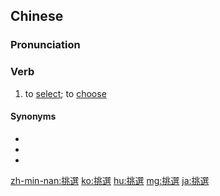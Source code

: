 {{also|挑选}}
==Chinese==
{{zh-forms|s=挑选}}

===Pronunciation===
{{zh-pron
|m=tiāoxuǎn
|c=tiu1 syun2
|mn=thiau-soán/qz,xm:thio-soán
|cat=v
}}

===Verb===
{{zh-verb}}

# to [[select]]; to [[choose]]

====Synonyms====
* {{zh-l|抉擇}}
* {{zh-l|選定}}
* {{zh-l|選擇}}

{{zh-cat|Intermediate}}

[[zh-min-nan:挑選]]
[[ko:挑選]]
[[hu:挑選]]
[[mg:挑選]]
[[ja:挑選]]
